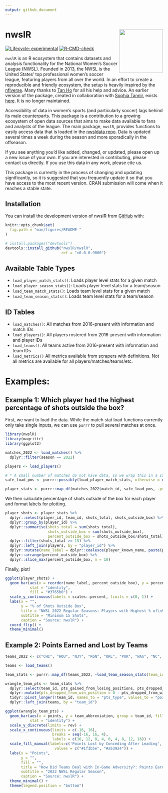 ```yaml
---
output: github_document
---
```


<!-- README.md is generated from README.Rmd. Please edit that file -->

# nwslR <img src='man/figures/nwslR.png' align="right" height="139" />

<!-- badges: start -->
[![Lifecycle: experimental](https://img.shields.io/badge/lifecycle-experimental-orange.svg)](https://www.tidyverse.org/lifecycle/#experimental) [![R-CMD-check](https://github.com/nwslR/nwslR/actions/workflows/R-CMD-check.yaml/badge.svg)](https://github.com/nwslR/nwslR/actions/workflows/R-CMD-check.yaml)
<!-- badges: end -->

`nwslR` is an R ecosystem that contains datasets and analysis functionality for the National Women’s Soccer League (NWSL). Founded in 2013, the NWSL is the United States’ top professional women’s soccer league, featuring players from all over the world. In an effort to create a reproducible and friendly ecosystem, the setup is heavily inspired by the [nflverse](https://github.com/nflverse). Many thanks to [Tan Ho](https://github.com/tanho63) for all his help and advice. An earlier version of the package, created in collaboration with [Sophia Tannir](https://github.com/sophiatannir), exists [here](https://github.com/adror1/nwslR). It is no longer maintained. 


Accessibility of data in women's sports (and particularly soccer) lags behind its male counterparts. This package is a contribution to a growing ecosystem of open data sources that aims to make data available to fans and analysts of the league. The main package, `nwslR`, provides functions to easily access data that is loaded in the [nwsldata repo](https://github.com/nwslR/nwsldata). Data is updated several times a week during the season and more sporadically in the offseason. 

If you see anything you'd like added, changed, or updated, please open up a new issue of your own. If you are interested in contributing, please contact us directly. If you use this data in any work, please cite us. 

This package is currently in the process of changing and updating significantly, so it is suggested that you frequently update it so that you have access to the most recent version. CRAN submission will come when it reaches a stable state. 


## Installation

You can install the development version of nwslR from [GitHub](https://github.com/) with:

```r
knitr::opts_chunk$set(
  fig.path = "man/figures/README-"
)
```

``` r
# install.packages("devtools")
devtools::install_github("nwslR/nwslR", 
                         ref = "v0.0.0.9000")
```

## Available Table Types

- `load_player_match_stats()`: Loads player level stats for a given match
- `load_player_season_stats()`: Loads player level stats for a team/season
- `load_team_match_stats()`: Loads team level stats for a given match
- `load_team_season_stats()`: Loads team level stats for a team/season

## ID Tables

- `load_matches()`: All matches from 2016-present with information and match IDs
- `load_players()`: All players rostered from 2016-present with information and player IDs
- `load_teams()`: All teams active from 2016-present with information and team IDs
- `load_metrics()` All metrics available from scrapers with definitions. Not all metrics are available
for all players/matches/teams/etc.

# Examples:

## Example 1: Which player had the highest percentage of shots outside the box? 

First, we want to load the data. While the match stat load functions currently only take single
inputs, we can use `purrr` to pull several matches at once. 

```r
library(nwslR)
library(magrittr)
library(ggplot2)
```

```r
matches_2022 <- load_matches() %>%
  dplyr::filter(season == 2022)

players <- load_players()

# * A small number of matches do not have data, so we wrap this in a safe call to ensure this runs without error 
safe_load_pms <- purrr::possibly(load_player_match_stats, otherwise = data.frame())

player_stats <- purrr::map_df(matches_2022$match_id, safe_load_pms, .progress = TRUE)
```

We then calculate percentage of shots outside of the box for each player and format labels for plotting. 
```r
player_shots <- player_stats %>%
  dplyr::select(player_id, team_id, shots_total, shots_outside_box) %>%
  dplyr::group_by(player_id) %>%
  dplyr::summarise(shots_total = sum(shots_total), 
                   shots_outside_box = sum(shots_outside_box), 
                   percent_outside_box = shots_outside_box/shots_total) %>%
  dplyr::filter(shots_total >= 15) %>%
  dplyr::left_join(players, by = "player_id") %>%
  dplyr::mutate(name_label = dplyr::coalesce(player_known_name, paste(player_short_first_name, player_short_last_name, sep = " "))) %>%
  dplyr::arrange(percent_outside_box) %>%
  dplyr::slice_max(percent_outside_box, n = 10)
```

Finally, plot!
```r
ggplot(player_shots) + 
  geom_bar(aes(x = reorder(name_label, percent_outside_box), y = percent_outside_box), 
           stat = "identity", 
           fill = "#3765b0") +
  scale_y_continuous(labels = scales::percent, limits = c(0, 1)) + 
  labs(x = "", 
       y = "% of Shots Outside Box", 
       title = "NWSL 2022 Regular Seasons: Players with Highest % of\nShots Outside of Box", 
       subtitle = "Minimum 15 Shots", 
       caption = "Source: nwslR") + 
  coord_flip() + 
  theme_minimal()
```

## Example 2: Points Earned and Lost by Teams

```r
teams_2022 <- c("CHI", "HOU", "NJY", "RGN", "ORL", "POR", "WAS", "NC", "KCC", "LOU", "LA", "SD")

teams <- load_teams()

team_stats <- purrr::map_df(teams_2022, ~load_team_season_stats(team_id = .x, season = "2022"), .progress = TRUE)
```

```r
wrangle_team_pts <- team_stats %>%
  dplyr::select(team_id, pts_gained_from_losing_positions, pts_dropped_from_win_position) %>%
  dplyr::mutate(pts_dropped_from_win_position = 0 - pts_dropped_from_win_position) %>%
  tidyr::pivot_longer(!team_id, names_to = "pts_type", values_to = "points") %>%
  dplyr::left_join(teams, by = "team_id")
```

```r
ggplot(wrangle_team_pts) + 
  geom_bar(aes(x = points, y = team_abbreviation, group = team_id, fill = pts_type), 
           stat = "identity") + 
  scale_y_discrete(limits = rev) + 
  scale_x_continuous(limits = c(-16, 16), 
                     breaks = seq(-16, 16, 4), 
                     labels = c(16, 12, 8, 4, 0, 4, 8, 12, 16)) +
  scale_fill_manual(labels=c('Points Lost by Conceding After Leading', 'Points Earned by Winning from Behind'), 
                      values = c("#1f3b5e", "#a53924")) +
  labs(x = "Points", 
       y = "", 
       fill = "", 
       title = "How Did Teams Deal with In-Game Adversity?: Points Earned/Lost By Teams ", 
       subtitle = "2022 NWSL Regular Season", 
       caption = "Source: nwslR") +
  theme_minimal() +
  theme(legend.position = "bottom")
```

